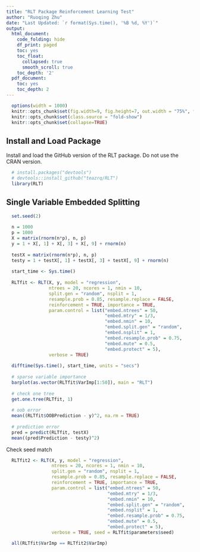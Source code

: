 ```yaml
---
title: "RLT Package Reinforcement Learning Test"
author: "Ruoqing Zhu"
date: "Last Updated: `r format(Sys.time(), '%B %d, %Y')`"
output:
  html_document:
    code_folding: hide
    df_print: paged
    toc: yes
    toc_float:
      collapsed: true
      smooth_scroll: true
    toc_depth: '2'
  pdf_document:
    toc: yes
    toc_depth: 2
---
```


```r
  options(width = 1000)
  knitr::opts_chunk$set(fig.width=9, fig.height=7, out.width = "75%", fig.align = 'center')
  knitr::opts_chunk$set(class.source = "fold-show")
  knitr::opts_chunk$set(collapse=TRUE)
```

## Install and Load Package

Install and load the GitHub version of the RLT package. Do not use the CRAN version. 

```r
  # install.packages("devtools")
  # devtools::install_github("teazrq/RLT")
  library(RLT)
```

## Single Variable Embedded Splitting

```r
  set.seed(2)
  
  n = 1000
  p = 1000
  X = matrix(rnorm(n*p), n, p)
  y = 1 + X[, 1] + X[, 3] + X[, 9] + rnorm(n)
  
  testX = matrix(rnorm(n*p), n, p)
  testy = 1 + testX[, 1] + testX[, 3] + testX[, 9] + rnorm(n)
  
  start_time <- Sys.time()
  
  RLTfit <- RLT(X, y, model = "regression", 
                ntrees = 20, ncores = 1, nmin = 10,
                split.gen = "random", nsplit = 1,
                resample.prob = 0.85, resample.replace = FALSE,
                reinforcement = TRUE, importance = TRUE,
                param.control = list("embed.ntrees" = 50,
                                     "embed.mtry" = 1/3,
                                     "embed.nmin" = 10,
                                     "embed.split.gen" = "random",
                                     "embed.nsplit" = 1,
                                     "embed.resample.prob" = 0.75,
                                     "embed.mute" = 0.5,
                                     "embed.protect" = 5),
                verbose = TRUE)
  
  difftime(Sys.time(), start_time, units = "secs")
  
  # sparse variable importance
  barplot(as.vector(RLTfit$VarImp[1:50]), main = "RLT")
  
  # check one tree
  get.one.tree(RLTfit, 1)
  
  # oob error
  mean((RLTfit$OOBPrediction - y)^2, na.rm = TRUE)
  
  # prediction error
  pred = predict(RLTfit, testX)
  mean((pred$Prediction - testy)^2)
```

Check seed match

```r
  RLTfit2 <- RLT(X, y, model = "regression", 
                 ntrees = 20, ncores = 1, nmin = 10,
                 split.gen = "random", nsplit = 1,
                 resample.prob = 0.85, resample.replace = FALSE,
                 reinforcement = TRUE, importance = TRUE,
                 param.control = list("embed.ntrees" = 50,
                                      "embed.mtry" = 1/3,
                                      "embed.nmin" = 10,
                                      "embed.split.gen" = "random",
                                      "embed.nsplit" = 1,
                                      "embed.resample.prob" = 0.75,
                                      "embed.mute" = 0.5,
                                      "embed.protect" = 5),
                 verbose = TRUE, seed = RLTfit$parameters$seed)

  all(RLTfit$VarImp == RLTfit2$VarImp)
```


